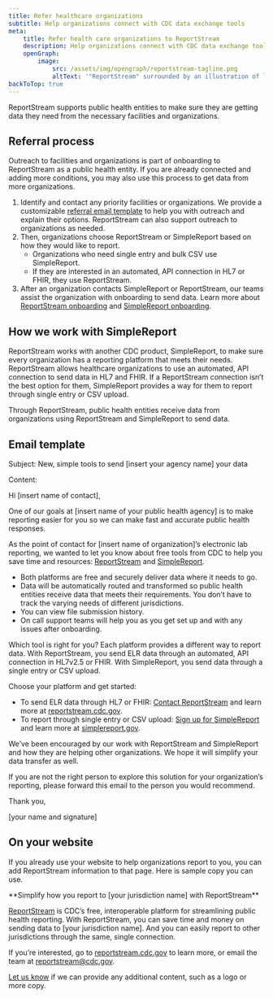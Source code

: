 ```yaml
---
title: Refer healthcare organizations
subtitle: Help organizations connect with CDC data exchange tools 
meta:
    title: Refer health care organizations to ReportStream
    description: Help organizations connect with CDC data exchange tools 
    openGraph:
        image:
            src: /assets/img/opengraph/reportstream-tagline.png
            altText: '"ReportStream" surrounded by an illustration of lines and boxes connected by colorful dots.'
backToTop: true
---
```


<LayoutSidenav>
<Sidenav/>
</LayoutSidenav>

ReportStream supports public health entities to make sure they are getting data they need from the necessary facilities 
and organizations.  

## Referral process 

Outreach to facilities and organizations is part of onboarding to ReportStream as a public health entity. 
If you are already connected and adding more conditions, you may also use this process to get data from more organizations. 

1. Identify and contact any priority facilities or organizations. 
We provide a customizable [referral email template](#email-template) to help you with outreach and explain their options. 
ReportStream can also support outreach to organizations as needed. 
2. Then, organizations choose ReportStream or SimpleReport based on how they would like to report.  
    - Organizations who need single entry and bulk CSV use SimpleReport.  
    - If they are interested in an automated, API connection in HL7 or FHIR, they use ReportStream. 
3. After an organization contacts SimpleReport or ReportStream, our teams assist the organization with onboarding to send data. 
Learn more about [ReportStream onboarding](/getting-started/sending-data) and 
[SimpleReport onboarding](https://www.simplereport.gov/getting-started/). 

## How we work with SimpleReport  

ReportStream works with another CDC product, SimpleReport, to make sure every organization has a reporting platform that meets 
their needs. ReportStream allows healthcare organizations to use an automated, API connection to send data in HL7 and FHIR. 
If a ReportStream connection isn’t the best option for them, SimpleReport provides a way for them to report through single 
entry or CSV upload.  

Through ReportStream, public health entities receive data from organizations using ReportStream and SimpleReport to send data. 

## Email template 

Subject: New, simple tools to send [insert your agency name] your data  

Content:  

<SummaryBox>
Hi [insert name of contact], 

One of our goals at [insert name of your public health agency] is to make reporting easier for you so we can make fast and 
accurate public health responses.  

As the point of contact for [insert name of organization]’s electronic lab reporting, we wanted to let you know about free tools 
from CDC to help you save time and resources: [ReportStream](http://reportstream.cdc.gov) and [SimpleReport](http://simplereport.gov). 

- Both platforms are free and securely deliver data where it needs to go.  
- Data will be automatically routed and transformed so public health entities receive data that meets their requirements. 
You don’t have to track the varying needs of different jurisdictions. 
- You can view file submission history. 
- On call support teams will help you as you get set up and with any issues after onboarding. 

Which tool is right for you? Each platform provides a different way to report data. With ReportStream, you send ELR data through an automated, API connection in HL7v2.5 or FHIR. With SimpleReport, you send data through a single entry or CSV upload.  

Choose your platform and get started: 

- To send ELR data through HL7 or FHIR: [Contact ReportStream](https://app.smartsheetgov.com/b/form/48f580abb9b440549b1a9cf996ba6957) and learn more at [reportstream.cdc.gov](https://reportstream.cdc.gov).  
- To report through single entry or CSV upload: [Sign up for SimpleReport](https://www.simplereport.gov/getting-started/organizations-and-testing-facilities/onboard-your-organization/) and learn more at [simplereport.gov](https://simplereport.gov). 

We’ve been encouraged by our work with ReportStream and SimpleReport and how they are helping other organizations. We hope it will simplify your data transfer as well.  

If you are not the right person to explore this solution for your organization’s reporting, please forward this email to the person you would recommend. 

Thank you, 

[your name and signature] 
</SummaryBox>

## On your website 

If you already use your website to help organizations report to you, you can add ReportStream information to that page. 
Here is sample copy you can use. 

<SummaryBox>
**Simplify how you report to [your jurisdiction name] with ReportStream**

[ReportStream](https://reportstream.cdc.gov) is CDC’s free, interoperable platform for streamlining public health reporting. 
With ReportStream, you can save time and money on sending data to [your jurisdiction name]. 
And you can easily report to other jurisdictions through the same, single connection. 

If you’re interested, go to [reportstream.cdc.gov](https://reportstream.cdc.gov) to learn more, or email the team at [reportstream@cdc.gov](mailto:reportstream@cdc.gov).
</SummaryBox>

[Let us know](https://app.smartsheetgov.com/b/form/48f580abb9b440549b1a9cf996ba6957) if we can provide any additional content, such as a logo or more copy.
